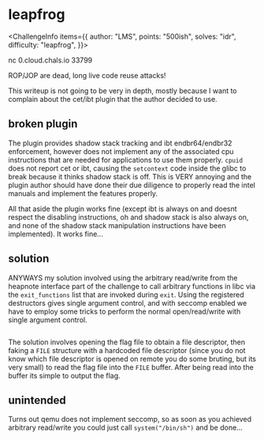 
# leapfrog

<ChallengeInfo items={{
    author: "LMS",
    points: "500ish",
    solves: "idr",
    difficulty: "leapfrog",
}}>

nc 0.cloud.chals.io 33799

ROP/JOP are dead, long live code reuse attacks!

</ChallengeInfo>

This writeup is not going to be very in depth, mostly because I want to complain about the cet/ibt plugin that the author decided to use.

## broken plugin

The plugin provides shadow stack tracking and ibt endbr64/endbr32 enforcement, however does not implement any of the associated cpu instructions that are needed for applications to use them properly. `cpuid` does not report cet or ibt, causing the `setcontext` code inside the glibc to break because it thinks shadow stack is off. This is VERY annoying and the plugin author should have done their due diligence to properly read the intel manuals and implement the features properly.

All that aside the plugin works fine (except ibt is always on and doesnt respect the disabling instructions, oh and shadow stack is also always on, and none of the shadow stack manipulation instructions have been implemented). It works fine...

## solution

ANYWAYS my solution involved using the arbitrary read/write from the heapnote interface part of the challenge to call arbitrary functions in libc via the `exit_functions` list that are invoked during `exit`. Using the registered destructors gives single argument control, and with seccomp enabled we have to employ some tricks to perform the normal open/read/write with single argument control.

```py path="solve.py" range="159,196" open
```

The solution involves opening the flag file to obtain a file descriptor, then faking a `FILE` structure with a hardcoded file descriptor (since you do not know which file descriptor is opened on remote you do some bruting, but its very small) to read the flag file into the `FILE` buffer. After being read into the buffer its simple to output the flag.

## unintended

Turns out qemu does not implement seccomp, so as soon as you achieved arbitrary read/write you could just call `system("/bin/sh")` and be done...